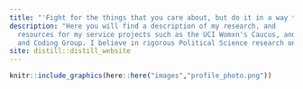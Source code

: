 ```yaml
---
title: "'Fight for the things that you care about, but do it in a way that will lead others to join you.' -RBG"
description: "Here you will find a description of my research, and
  resources for my service projects such as the UCI Womxn's Caucus, and UCI's Methods
  and Coding Group. I believe in rigorous Political Science research on identity, public opinion, and political behavior that is informed by feminst theory. For me, this means quantitative research methods and data analysis that exposes opression, and highlights the revolutionary knowledge production of marginalized groups. Further, as a scholar, I prioritize mentorship and service which I believe to be the cornerstones of a better Academy."
site: distill::distill_website
---
```


```r
knitr::include_graphics(here::here("images","profile_photo.png"))
```

